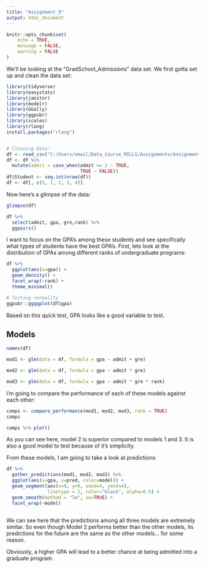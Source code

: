 ```yaml
---
title: "Assignment_9"
output: html_document
---
```


```r
knitr::opts_chunk$set(
	echo = TRUE,
	message = FALSE,
	warning = FALSE
)
```

We'll be looking at the "GradSchool_Admissions" data set.
We first gotta set up and clean the data set:
```r
library(tidyverse)
library(easystats)
library(janitor)
library(modelr)
library(GGally)
library(ggpubr)
library(scales)
library(rlang)
install.packages("rlang")


# Cleaning Data:
df <- read_csv("C:/Users/email/Data_Course_MILLS/Assignments/Assignment_9/Data/GradSchool_Admissions.csv")
df <- df %>% 
  mutate(admit = case_when(admit == 1 ~ TRUE, 
                           TRUE ~ FALSE))
df$Student <- seq.int(nrow(df))
df <- df[, c(5, 1, 2, 3, 4)]
```

Now here's a glimpse of the data: 
```r
glimpse(df)
```

```r
df %>% 
  select(admit, gpa, gre,rank) %>% 
  ggpairs()
```
I want to focus on the GPA's among these students and see specifically what types of students have the best GPA's. 
First, lets look at the distribution of GPAs among different ranks of undergraduate programs: 
```r
df %>% 
  ggplot(aes(x=gpa)) + 
  geom_density() + 
  facet_wrap(~rank) + 
  theme_minimal()
```
```r
# Testing normality
ggpubr::ggqqplot(df$gpa)
```
Based on this quick test, GPA looks like a good variable to test. 



## Models
```r
names(df)
```
```r
mod1 <- glm(data = df, formula = gpa ~ admit + gre)

mod2 <- glm(data = df, formula = gpa ~ admit * gre)

mod3 <- glm(data = df, formula = gpa ~ admit * gre * rank)
```
I'm going to compare the performance of each of these models against each other: 

```r
comps <- compare_performance(mod1, mod2, mod3, rank = TRUE)
comps
```
```r
comps %>% plot()
```
As you can see here, model 2 is superior compared to models 1 and 3. It is also a good model to test because of it's simplicity. 

From these models, I am going to take a look at predictions:
```r
df %>% 
  gather_predictions(mod1, mod2, mod3) %>% 
  ggplot(aes(x=gpa, y=pred, color=model)) + 
  geom_segment(aes(x=0, y=0, xend=4, yend=4), 
               linetype = 2, color="black", alpha=0.5) + 
  geom_smooth(method = "lm", se=TRUE) + 
  facet_wrap(~model)
  
```
We can see here that the predictions among all three models are extremely similar. So even though Model 2 performs better than the other models, its predictions for the future are the same as the other models... for some reason.  

Obviously, a higher GPA will lead to a better chance at being admitted into a graduate program. 














